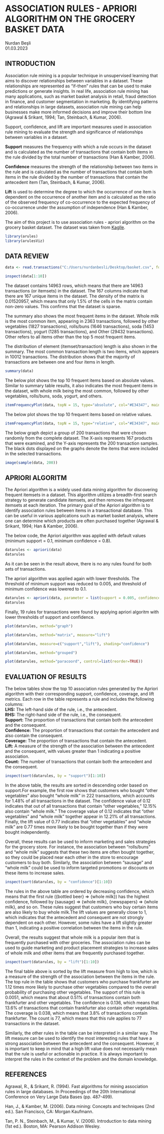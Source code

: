 # ASSOCIATION RULES - APRIORI ALGORITHM ON THE GROCERY BASKET DATA  

Nurdan Beşli  
01.03.2023

## INTRODUCTION   

Association rule mining is a popular technique in unsupervised learning that aims to discover relationships between variables in a dataset. These relationships are represented as "if-then" rules that can be used to make predictions or generate insights. In real life, association rule mining has many applications, such as market basket analysis in retail, fraud detection in finance, and customer segmentation in marketing. By identifying patterns and relationships in large datasets, association rule mining can help businesses make more informed decisions and improve their bottom line (Agrawal & Srikant, 1994; Tan, Steinbach, & Kumar, 2006).  

Support, confidence, and lift are important measures used in association rule mining to evaluate the strength and significance of relationships between variables in a dataset.   

**Support** measures the frequency with which a rule occurs in the dataset and is calculated as the number of transactions that contain both items in the rule divided by the total number of transactions (Han & Kamber, 2006).   

**Confidence** measures the strength of the relationship between two items in the rule and is calculated as the number of transactions that contain both items in the rule divided by the number of transactions that contain the antecedent item (Tan, Steinbach, & Kumar, 2006).   

**Lift** is used to determine the degree to which the occurrence of one item is dependent on the occurrence of another item and is calculated as the ratio of the observed frequency of co-occurrence to the expected frequency of co-occurrence under the assumption of independence (Han & Kamber, 2006).  

The aim of this project is to use association rules - apriori algorithm on the grocery basket dataset. The dataset was taken from [Kaglle](https://www.kaggle.com/code/rashikrahmanpritom/apriori-implementation/data?select=basket.csv).  

```{r include=FALSE}
library(arules)
library(arulesViz)
```

## DATA REVIEW   

```{r include=FALSE}
data <- read.transactions("C:/Users/nurdanbesli/Desktop/basket.csv", format="basket", sep=",", skip=0, header = TRUE)
```

```{r}
inspect(data[1:10])
```

The dataset contains 14963 rows, which means that there are 14963 transactions (or itemsets) in the dataset. The 167 columns indicate that there are 167 unique items in the dataset. The density of the matrix is 0.01520957, which means that only 1.5% of the cells in the matrix contain non-zero values. This confirms that the dataset is sparse.  

The summary also shows the most frequent items in the dataset. Whole milk is the most common item, appearing in 2363 transactions, followed by other vegetables (1827 transactions), rolls/buns (1646 transactions), soda (1453 transactions), yogurt (1285 transactions), and Other (29432 transactions). Other refers to all items other than the top 5 most frequent items.  

The distribution of element (itemset/transaction) length is also shown in the summary. The most common transaction length is two items, which appears in 10012 transactions. The distribution shows that the majority of transactions are between one and four items in length.  

```{r}
summary(data)
```
The below plot shows the top 10 frequent items based on absolute values. Similar to summary table results, it also indicates the most frequent items in the dataset, with whole milk being the most common, followed by other vegetables, rolls/buns, soda, yogurt, and others.

```{r}
itemFrequencyPlot(data, topN = 15, type="absolute", col="#E34347", main="Item Frequency")
```

The below plot shows the top 10 frequent items based on relative values.  

```{r}
itemFrequencyPlot(data, topN = 15, type="relative", col="#E34347", main="Item Frequency")
```

The below graph depict a group of 200 transactions that were chosen randomly from the complete dataset. The X-axis represents 167 products that were examined, and the Y-axis represents the 200 transaction samples. The black dots displayed on the graphs denote the items that were included in the selected transactions.

```{r}
image(sample(data, 200))
```

## APRIORI ALGORITM  

The Apriori algorithm is a widely used data mining algorithm for discovering frequent itemsets in a dataset. This algorithm utilizes a breadth-first search strategy to generate candidate itemsets, and then removes the infrequent itemsets at each iteration. The primary goal of the Apriori algorithm is to identify association rules between items in a transactional database. This can be useful in various applications such as market basket analysis, where one can determine which products are often purchased together (Agrawal & Srikant, 1994; Han & Kamber, 2006).

The below code, the Apriori algorithm was applied with default values (minimum support = 0.1, minimum confidence = 0.8).  

```{r}
datarules <- apriori(data)
datarules
```

As it can be seen in the result above, there is no any rules found for both sets of transactions.

The apriori algorithm was applied again with lower thresholds. The threshold of minimum support was reduced to 0.005, and threshold of minimum confidence was lowered to 0.1.

```{r}
datarules <- apriori(data, parameter = list(support = 0.005, confidence = 0.1, minlen = 2))
datarules
```
Finally, 19 rules for transactions were found by applying apriori algoritm with lower thresholds of support and confidence.

```{r}
plot(datarules, method="graph")
```


```{r}
plot(datarules, method="matrix", measure="lift")
```


```{r}
plot(datarules, measure=c("support","lift"), shading="confidence")
```

```{r}
plot(datarules, method="grouped")
```

```{r}
plot(datarules, method="paracoord", control=list(reorder=TRUE))
```

## EVALUATION OF RESULTS

The below tables show the top 10 association rules generated by the Apriori algorithm with their corresponding support, confidence, coverage, and lift metrics. Each row in the table represents a rule and includes the following columns:  
**LHS:** The left-hand side of the rule, i.e., the antecedent.  
**RHS:** The right-hand side of the rule, i.e., the consequent.  
**Support:** The proportion of transactions that contain both the antecedent and the consequent.  
**Confidence:** The proportion of transactions that contain the antecedent and also contain the consequent.  
**Coverage:** The proportion of transactions that contain the antecedent.  
**Lift:** A measure of the strength of the association between the antecedent and the consequent, with values greater than 1 indicating a positive association.  
**Count:** The number of transactions that contain both the antecedent and the consequent.  

```{r}
inspect(sort(datarules, by = "support")[1:10])
```

In the above table, the results are sorted in descending order based on support.For example, the first row shows that customers who bought "other vegetables" also bought "whole milk" in 222 transactions, which accounts for 1.48% of all transactions in the dataset. The confidence value of 0.12 indicates that out of all transactions that contain "other vegetables," 12.15% also contain "whole milk." The coverage value of 0.12 indicates that "other vegetables" and "whole milk" together appear in 12.21% of all transactions. Finally, the lift value of 0.77 indicates that "other vegetables" and "whole milk" are 0.77 times more likely to be bought together than if they were bought independently.

Overall, these results can be used to inform marketing and sales strategies for the grocery store. For instance, the association between "rolls/buns" and "whole milk" suggests that these two items are often bought together, so they could be placed near each other in the store to encourage customers to buy both. Similarly, the association between "sausage" and "whole milk" could be used to inform targeted promotions or discounts on these items to increase sales.

```{r}
inspect(sort(datarules, by = "confidence")[1:10])
```

The rules in the above table are ordered by decreasing confidence, which means that the first rule ({bottled beer} => {whole milk}) has the highest confidence, followed by {sausage} => {whole milk}, {newspapers} => {whole milk}, and so on. These rules suggest that customers who buy certain items are also likely to buy whole milk.The lift values are generally close to 1, which indicates that the antecedent and consequent are not strongly dependent on each other. However, some rules have a lift slightly greater than 1, indicating a positive correlation between the items in the rule.

Overall, the results suggest that whole milk is a popular item that is frequently purchased with other groceries. The association rules can be used to guide marketing and product placement strategies to increase sales of whole milk and other items that are frequently purchased together.

```{r}
inspect(sort(datarules, by = "lift")[1:10])
```

The final table above is sorted by the lift measure from high to low, which is a measure of the strength of the association between the items in the rule. The top rule in the table shows that customers who purchase frankfurter are 1.12 times more likely to purchase other vegetables compared to the overall probability of purchasing other vegetables. The support of this rule is 0.0051, which means that about 0.51% of transactions contain both frankfurter and other vegetables. The confidence is 0.136, which means that 13.6% of transactions that contain frankfurter also contain other vegetables. The coverage is 0.038, which means that 3.8% of transactions contain frankfurter. The count is 77, which means that this rule applies to 77 transactions in the dataset.

Similarly, the other rules in the table can be interpreted in a similar way. The lift measure can be used to identify the most interesting rules that have a strong association between the antecedent and the consequent. However, it is important to keep in mind that a high lift value does not necessarily mean that the rule is useful or actionable in practice. It is always important to interpret the rules in the context of the problem and the domain knowledge.

## REFERENCES  

Agrawal, R., & Srikant, R. (1994). Fast algorithms for mining association rules in large databases. In Proceedings of the 20th International Conference on Very Large Data Bases (pp. 487-499).  

Han, J., & Kamber, M. (2006). Data mining: Concepts and techniques (2nd ed.). San Francisco, CA: Morgan Kaufmann.  

Tan, P. N., Steinbach, M., & Kumar, V. (2006). Introduction to data mining (1st ed.). Boston, MA: Pearson Addison Wesley.  




